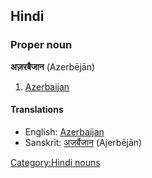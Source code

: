 ==Hindi==
===Proper noun===
'''अज़रबैजान''' (Azerbējān)
#[[Azerbaijan]]
====Translations====
*English: [[Azerbaijan]]
*Sanskrit: [[अजर्बैजान]] (Ajerbējān)
[[Category:Hindi nouns]]